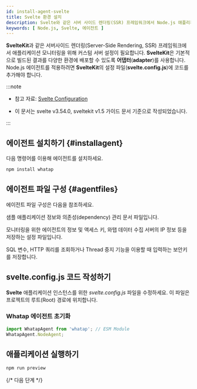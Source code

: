 ```yaml
---
id: install-agent-svelte
title: Svelte 환경 설치
description: Svelte와 같은 서버 사이드 렌더링(SSR) 프레임워크에서 Node.js 애플리케이션 모니터링을 위해 Custom Server 설정을 안내합니다.
keywords: [ Node.js, Svelte, 에이전트 ]
---
```


**SvelteKit**과 같은 서버사이드 렌더링(Server-Side Rendering, SSR) 프레임워크에서 애플리케이션 모니터링을 위해 커스텀 서버 설정이 필요합니다. **SvelteKit**은 기본적으로 빌드된 결과를 다양한 환경에 배포할 수 있도록 **어댑터**(**adapter**)를 사용합니다. Node.js 에이전트를 적용하려면 **SvelteKit**의 설정 파일(**svelte.config.js**)에 코드를 추가해야 합니다. 

:::note

* 참고 자료: [Svelte Configuration](https://kit.svelte.dev/docs/configuration)

* 이 문서는 svelte v3.54.0, sveltekit v1.5 가이드 문서 기준으로 작성되었습니다.

:::

## 에이전트 설치하기 {#installagent}

다음 명령어를 이용해 에이전트를 설치하세요.

```bash title="BASH"
npm install whatap
```

## 에이전트 파일 구성 {#agentfiles}

에이전트 파일 구성은 다음을 참조하세요.

<Filetree name="whatap">

<FiletreeItem name="package.json" type="file">샘플 애플리케이션 정보와 의존성(dependency) 관리 문서 파일입니다.</FiletreeItem>

<FiletreeItem name="whatap.conf" type="file">모니터링을 위한 에이전트의 정보 및 액세스 키, 와탭 데이터 수집 서버의 IP 정보 등을 저장하는 설정 파일입니다.</FiletreeItem>

<FiletreeItem name="security.conf (or paramkey.txt)" type="file">SQL 변수, HTTP 쿼리를 조회하거나 Thread 중지 기능을 이용할 때 입력하는 보안키를 저장합니다.</FiletreeItem>

</Filetree>

## svelte.config.js 코드 작성하기

**Svelte** 애플리케이션 인스턴스를 위한 *svelte.config.js* 파일을 수정하세요. 이 파일은 프로젝트의 루트(Root) 경로에 위치합니다.

### Whatap 에이전트 초기화

```typescript title="svelte.config.js"
import WhatapAgent from 'whatap'; // ESM Module
WhatapAgent.NodeAgent;
```

## 애플리케이션 실행하기

```bash title="SH"
npm run preview
```

{/* 다음 단계 */}

<Apminstallnextstep />